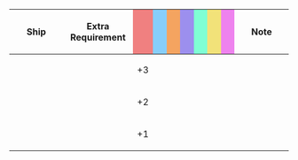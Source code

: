 {|class="wikitable" style="width:100%; text-align: center; vertical-align: middle;"
|-
! style="width: 20%;" | Ship
! style="width: 25%;" | Extra Requirement
! style="width: 5%; background-color: lightcoral;" | {{Firepower}}
! style="width: 5%; background-color: lightskyblue;" | {{Torpedo}}
! style="width: 5%; background-color: sandybrown;" | {{AA}}
! style="width: 5%; background-color: #9C8FEE;" | {{ASW}}
! style="width: 5%; background-color: #7fffd4;" | {{LOS}}
! style="width: 5%; background-color: #F2E279;" | {{Armor}}
! style="width: 5%; background-color: violet;" | {{Evasion}}
! style="width: 20%;" | Note
|-
! {{ShipLink|Akagi/Kai}}
| style="text-align:left;" | 
| +3 || || || || || || 
| style="text-align:left;" | 
|-
! {{ShipLink|Kaga/Kai}}<br>{{ShipLink|Shoukaku}}
| style="text-align:left;" | 
| +2 || || || || || || 
| style="text-align:left;" | 
|-
! {{ShipLink|Ryuujou/Kai Ni}}<br>{{ShipLink|Zuikaku}}
| style="text-align:left;" | 
| +1 || || || || || || 
| style="text-align:left;" | 
|}